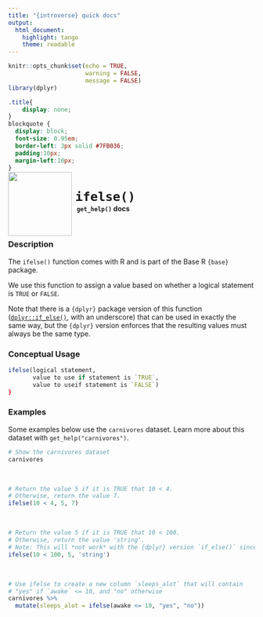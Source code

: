```yaml
---
title: "{introverse} quick docs"
output: 
  html_document:
    highlight: tango
    theme: readable
---
```



```r
knitr::opts_chunk$set(echo = TRUE, 
                      warning = FALSE, 
                      message = FALSE)
library(dplyr)
```

```css
.title{
    display: none;
}
blockquote {
  display: block;
  font-size: 0.95em;
  border-left: 3px solid #7FB036;
  padding:10px;
  margin-left:10px;
}
```

<div>
<br>
 <img src = "logo.png" style = "float:left;height:130px;margin-top:-30px;">
 <span style = "font-weight:bold;font-size:30px;"> 
  &nbsp;<code>ifelse()</code>
 </span>
 <br>
 <b>&nbsp;&nbsp;&nbsp;<code>get_help()</code> docs</b>
</div>
<br>

### Description

The `ifelse()` function comes with R and is part of the Base R `{base}` package.
  
We use this function to assign a value based on whether a logical statement is `TRUE` or `FALSE`. 

Note that there is a `{dplyr}` package version of this function ([`dplyr::if_else()`](https://dplyr.tidyverse.org/reference/if_else.html), with an underscore) that can be used in exactly the same way, but the `{dplyr}` version enforces that the resulting values must always be the same type.


### Conceptual Usage 

```r
ifelse(logical statement, 
       value to use if statement is `TRUE`, 
       value to useif statement is `FALSE`)
}
```

### Examples

Some examples below use the `carnivores` dataset. Learn more about this dataset with `get_help("carnivores")`.

```r
# Show the carnivores dataset
carnivores
```

<br>

```r
# Return the value 5 if it is TRUE that 10 < 4. 
# Otherwise, return the value 7.
ifelse(10 < 4, 5, 7)
```

<br>

```r
# Return the value 5 if it is TRUE that 10 < 100. 
# Otherwise, return the value 'string'. 
# Note: This will *not work* with the {dplyr} version `if_else()` since 5 is a number but 'string' is character (different types!)
ifelse(10 < 100, 5, 'string')
```

<br>

```r
# Use ifelse to create a new column `sleeps_alot` that will contain
# "yes" if `awake` <= 10, and "no" otherwise
carnivores %>%
  mutate(sleeps_alot = ifelse(awake <= 10, "yes", "no"))
```

